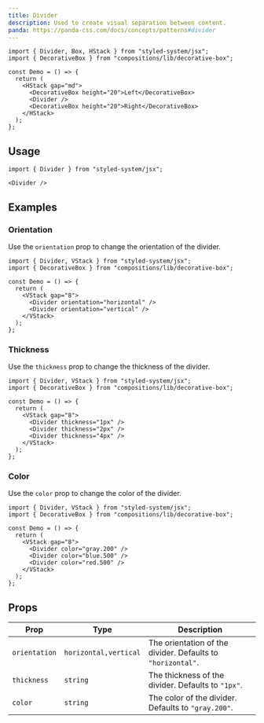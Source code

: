 ```yaml
---
title: Divider
description: Used to create visual separation between content.
panda: https://panda-css.com/docs/concepts/patterns#divider
---
```


```tsx
import { Divider, Box, HStack } from "styled-system/jsx";
import { DecorativeBox } from "compositions/lib/decorative-box";

const Demo = () => {
  return (
    <HStack gap="md">
      <DecorativeBox height="20">Left</DecorativeBox>
      <Divider />
      <DecorativeBox height="20">Right</DecorativeBox>
    </HStack>
  );
};
```

## Usage

```tsx
import { Divider } from "styled-system/jsx";
```

```tsx
<Divider />
```

## Examples

### Orientation

Use the `orientation` prop to change the orientation of the divider.

```tsx
import { Divider, VStack } from "styled-system/jsx";
import { DecorativeBox } from "compositions/lib/decorative-box";

const Demo = () => {
  return (
    <VStack gap="8">
      <Divider orientation="horizontal" />
      <Divider orientation="vertical" />
    </VStack>
  );
};
```

### Thickness

Use the `thickness` prop to change the thickness of the divider.

```tsx
import { Divider, VStack } from "styled-system/jsx";
import { DecorativeBox } from "compositions/lib/decorative-box";

const Demo = () => {
  return (
    <VStack gap="8">
      <Divider thickness="1px" />
      <Divider thickness="2px" />
      <Divider thickness="4px" />
    </VStack>
  );
};
```

### Color

Use the `color` prop to change the color of the divider.

```tsx
import { Divider, VStack } from "styled-system/jsx";
import { DecorativeBox } from "compositions/lib/decorative-box";

const Demo = () => {
  return (
    <VStack gap="8">
      <Divider color="gray.200" />
      <Divider color="blue.500" />
      <Divider color="red.500" />
    </VStack>
  );
};
```

## Props

| Prop         | Type        | Description                                     |
|--------------|-------------|-------------------------------------------------|
| `orientation` | `horizontal,vertical` | The orientation of the divider. Defaults to `"horizontal"`. |
| `thickness`   | `string`    | The thickness of the divider. Defaults to `"1px"`. |
| `color`       | `string`    | The color of the divider. Defaults to `"gray.200"`. |